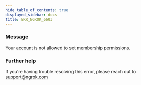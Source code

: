 ```yaml
---
hide_table_of_contents: true
displayed_sidebar: docs
title: ERR_NGROK_6603
---
```


### Message

Your account is not allowed to set membership permissions.

<ErrorDetails />

### Further help

If you're having trouble resolving this error, please reach out to [support@ngrok.com](mailto:support@ngrok.com?subject=Help%20with%20ERR_NGROK_6603)
